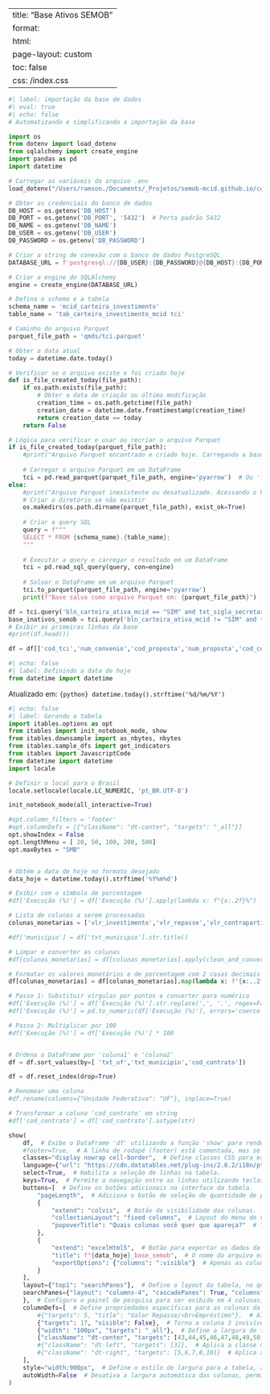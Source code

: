 
---
title: "Base Ativos SEMOB"
format:
    html:
        page-layout: custom
        toc: false
css: /index.css
---



```python
#| label: importação da base de dados
#| eval: true
#| echo: false
# Automatizando e simplificando a importação da base

import os
from dotenv import load_dotenv
from sqlalchemy import create_engine
import pandas as pd
import datetime

# Carregar as variáveis do arquivo .env
load_dotenv("/Users/ramson./Documents/_Projetos/semob-mcid.github.io/config.env")

# Obter as credenciais do banco de dados
DB_HOST = os.getenv('DB_HOST')
DB_PORT = os.getenv('DB_PORT', '5432')  # Porta padrão 5432
DB_NAME = os.getenv('DB_NAME')
DB_USER = os.getenv('DB_USER')
DB_PASSWORD = os.getenv('DB_PASSWORD')

# Criar a string de conexão com o banco de dados PostgreSQL
DATABASE_URL = f'postgresql://{DB_USER}:{DB_PASSWORD}@{DB_HOST}:{DB_PORT}/{DB_NAME}'

# Criar a engine do SQLAlchemy
engine = create_engine(DATABASE_URL)

# Defina o schema e a tabela
schema_name = 'mcid_carteira_investimento'
table_name = 'tab_carteira_investimento_mcid tci'

# Caminho do arquivo Parquet
parquet_file_path = 'qmds/tci.parquet'

# Obter a data atual
today = datetime.date.today()

# Verificar se o arquivo existe e foi criado hoje
def is_file_created_today(file_path):
    if os.path.exists(file_path):
        # Obter a data de criação ou última modificação
        creation_time = os.path.getctime(file_path)
        creation_date = datetime.date.fromtimestamp(creation_time)
        return creation_date == today
    return False

# Lógica para verificar e usar ou recriar o arquivo Parquet
if is_file_created_today(parquet_file_path):
    #print("Arquivo Parquet encontrado e criado hoje. Carregando a base do arquivo.")
    
    # Carregar o arquivo Parquet em um DataFrame
    tci = pd.read_parquet(parquet_file_path, engine='pyarrow')  # Ou 'fastparquet'
else:
    #print("Arquivo Parquet inexistente ou desatualizado. Acessando o banco de dados.")
    # Criar o diretório se não existir
    os.makedirs(os.path.dirname(parquet_file_path), exist_ok=True)
    
    # Criar a query SQL
    query = f"""
    SELECT * FROM {schema_name}.{table_name};
    """
    
    # Executar a query e carregar o resultado em um DataFrame
    tci = pd.read_sql_query(query, con=engine)
    
    # Salvar o DataFrame em um arquivo Parquet
    tci.to_parquet(parquet_file_path, engine='pyarrow')
    print(f"Base salva como arquivo Parquet em: {parquet_file_path}")

df = tci.query('bln_carteira_ativa_mcid == "SIM" and txt_sigla_secretaria == "SEMOB"')
base_inativos_semob = tci.query('bln_carteira_ativa_mcid != "SIM" and txt_sigla_secretaria == "SEMOB"')
# Exibir as primeiras linhas da base
#print(df.head())

df = df[['cod_tci','num_convenio','cod_proposta','num_proposta','cod_contrato','bln_carga_legado_tci','cod_cipi_projeto_invest','cod_cipi_intervencao','id_governa','num_generico_contrato','txt_origem','txt_uf','txt_regiao','cod_ibge_6dig','cod_ibge_7dig','txt_municipio','txt_tipo_instrumento','dsc_objeto_instrumento','dsc_concedente','txt_sigla_secretaria','bln_pac','dsc_fase_pac','txt_tomador','cnpj_agente_financeiro','txt_agente_financeiro','num_ano_instrumento','dte_assinatura_contrato','dte_fim_contrato','dte_inicio_obra','dte_fim_obra','bln_carteira_mcid','bln_carteira_ativa_mcid','bln_carteira_andamento','dsc_situacao_contrato_mcid','dsc_situacao_objeto_mcid','txt_motivo_paralisacao_mcid','txt_principal_motivo_paralisacao','dsc_detalhamento_motivo_paralisacao','dsc_motivo_paralisacao','dte_paralisacao','dsc_fonte','txt_fonte','dsc_acao_governo','vlr_investimento','vlr_repasse','vlr_contrapartida','vlr_empenhado','vlr_desembolsado','vlr_desbloqueado','vlr_pago','vlr_a_empenhar','vlr_a_desembolsar','vlr_a_executar_financ','vlr_a_pagar','vlr_taxa_adm','prc_desembolsado','prc_execucao_financ','prc_execucao_fisica','txt_link','dte_carga','bln_emenda','num_emendas','qtd_emendas','qtd_uh','qtd_entregues','qtd_uh_distratadas','qtd_vigentes','dsc_situacao_atual','dte_atualizacao_situacao_atual','dsc_modalidade_aplicacao']]

```

```python
#| echo: false
#| label: Definindo a data de hoje
from datetime import datetime
```
:::{.callout-tip title="Data de atualização" collapse="false"}
Atualizado em: `{python} datetime.today().strftime('%d/%m/%Y')`
:::



::: content-block
```python
#| echo: false
#| label: Gerando a tabela
import itables.options as opt
from itables import init_notebook_mode, show
from itables.downsample import as_nbytes, nbytes
from itables.sample_dfs import get_indicators
from itables import JavascriptCode
from datetime import datetime
import locale

# Definir o local para o Brasil
locale.setlocale(locale.LC_NUMERIC, 'pt_BR.UTF-8')

init_notebook_mode(all_interactive=True)

#opt.column_filters = 'footer'
#opt.columnDefs = [{"className": "dt-center", "targets": "_all"}]
opt.showIndex = False
opt.lengthMenu = [ 20, 50, 100, 200, 500]
opt.maxBytes = "5MB"


# Obtém a data de hoje no formato desejado
data_hoje = datetime.today().strftime('%Y%m%d')

# Exibir com o símbolo de porcentagem
#df['Execução (%)'] = df['Execução (%)'].apply(lambda x: f"{x:.2f}%")

# Lista de colunas a serem processadas
colunas_monetarias = ['vlr_investimento','vlr_repasse','vlr_contrapartida','vlr_empenhado','vlr_desembolsado','vlr_desbloqueado','vlr_pago','vlr_a_empenhar','vlr_a_desembolsar','vlr_a_executar_financ','vlr_a_pagar','vlr_taxa_adm','prc_desembolsado','prc_execucao_financ','prc_execucao_fisica']

#df['municipio'] = df['txt_municipio'].str.title()

# Limpar e converter as colunas
#df[colunas_monetarias] = df[colunas_monetarias].apply(clean_and_convert)

# Formatar os valores monetários e de porcentagem com 2 casas decimais
df[colunas_monetarias] = df[colunas_monetarias].map(lambda x: f"{x:,.2f}" if pd.notnull(x) else "")

# Passo 1: Substituir vírgulas por pontos e converter para numérico
#df['Execução (%)'] = df['Execução (%)'].str.replace(',', '.', regex=False)
#df['Execução (%)'] = pd.to_numeric(df['Execução (%)'], errors='coerce')

# Passo 2: Multiplicar por 100
#df['Execução (%)'] = df['Execução (%)'] * 100


# Ordena o DataFrame por 'coluna1' e 'coluna2'
df = df.sort_values(by=[ 'txt_uf','txt_municipio','cod_contrato'])

df = df.reset_index(drop=True)

# Renomear uma coluna
#df.rename(columns={"Unidade Federativa": "UF"}, inplace=True)

# Transformar a coluna 'cod_contrato' em string
#df['cod_contrato'] = df['cod_contrato'].astype(str)

show(
    df,  # Exibe o DataFrame 'df' utilizando a função 'show' para renderização interativa na interface.
    #footer=True,  # A linha de rodapé (footer) está comentada, mas se fosse ativada, exibiria informações adicionais no rodapé da tabela.
    classes="display nowrap cell-border",  # Define classes CSS para estilização da tabela: 'display' para exibição padrão, 'nowrap' para evitar quebra de linha nas células e 'cell-border' para adicionar bordas nas células.
    language={"url": "https://cdn.datatables.net/plug-ins/2.0.2/i18n/pt-BR.json"},  # Define o idioma da tabela como português do Brasil, utilizando um arquivo de tradução hospedado online.
    select=True,  # Habilita a seleção de linhas na tabela.
    keys=True,  # Permite a navegação entre as linhas utilizando teclas de direção do teclado.
    buttons=[  # Define os botões adicionais na interface da tabela.
        "pageLength",  # Adiciona o botão de seleção de quantidade de páginas (número de registros exibidos por página).
        {
            "extend": "colvis",  # Botão de visibilidade das colunas.
            "collectionLayout": "fixed columns",  # Layout do menu de visibilidade das colunas será fixo (não se move).
            "popoverTitle": "Quais colunas você quer que apareça?"  # Título do popover que aparece quando o botão de visibilidade é acionado.
        },
        {
            "extend": "excelHtml5",  # Botão para exportar os dados da tabela para um arquivo Excel.
            "title": f"{data_hoje}_base_semob",  # O nome do arquivo exportado será composto pela data atual e o prefixo 'base_semob'.
            "exportOptions": {"columns": ":visible"}  # Apenas as colunas visíveis serão exportadas para o Excel.
        }
    ],
    layout={"top1": "searchPanes"},  # Define o layout da tabela, no qual a área de pesquisa ('searchPanes') será posicionada na parte superior.
    searchPanes={"layout": "columns-4", "cascadePanes": True, "columns": [ 11, 15, 16, 34]
    },  # Configura o painel de pesquisa para ser exibido em 4 colunas, permitindo que os filtros sejam aplicados de forma cascata nas colunas 1, 2, 4 e 9.
    columnDefs=[  # Define propriedades específicas para as colunas da tabela.
        #{"targets": 5, "title": "Valor Repasse/<br>Empréstimo"},  # Altera o título da coluna 5, com a adição de uma quebra de linha HTML no título.
        {"targets": 17, "visible": False},  # Torna a coluna 3 invisível.
        {"width": "100px", "targets": "_all"},  # Define a largura de todas as colunas como 100px.
        {"className": "dt-center", "targets": [43,44,45,46,47,48,49,50,51,52,53,54,55,56,57]},  # Aplica a classe CSS 'dt-center' para centralizar o conteúdo das colunas 0, 1, 2, 4 e 9.
        #{"className": "dt-left", "targets": [3]},  # Aplica a classe CSS 'dt-left' para alinhar à esquerda o conteúdo da coluna 3.
        #{"className": "dt-right", "targets": [5,6,7,8,10]}  # Aplica a classe CSS 'dt-right' para alinhar à direita o conteúdo das colunas 5, 6, 7, 8 e 10.
    ],
    style="width:900px",  # Define o estilo de largura para a tabela, ajustando a largura total para 900px.
    autoWidth=False  # Desativa a largura automática das colunas, permitindo que a largura de cada coluna seja definida manualmente.
)



```

:::